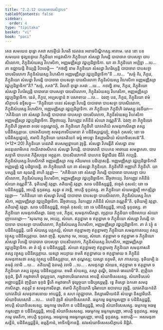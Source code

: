 ```yaml
---
title: "2.2.12 បាបសមាចារសិក្ខាបទ"
tableOfContents: false
sidebar:
  order: 4
type: "tipitaka"
basket: "vi"
book: "paci"
---
```



<DynamicBreadcrumb />

<Division number="721" book="paci">

<Paragraph number="2368" book="paci">
តេន សមយេន ពុទ្ធោ ភគវា សាវត្ថិយំ វិហរតិ ជេតវនេ អនាថបិណ្ឌិកស្ស អារាមេ. តេន ខោ បន សមយេន ថុល្លនន្ទាយ ភិក្ខុនិយា អន្តេវាសិកា ភិក្ខុនិយោ សំសដ្ឋា វិហរន្តិ បាបាចារា បាបសទ្ទា បាបសិលោកា, ភិក្ខុនិសំឃស្ស វិហេសិកា, អញ្ញមញ្ញិស្សា វជ្ជប្បដិច្ឆាទិកា.
</Paragraph>

<Paragraph number="2369" book="paci">
យា តា ភិក្ខុនិយោ អប្បិច្ឆា …បេ…  តា ឧជ្ឈាយន្តិ ខិយ្យន្តិ វិបាចេន្តិ—  “កថញ្ហិ នាម ភិក្ខុនិយោ សំសដ្ឋា វិហរិស្សន្តិ បាបាចារា បាបសទ្ទា បាបសិលោកា ភិក្ខុនិសំឃស្ស វិហេសិកា អញ្ញមញ្ញិស្សា វជ្ជប្បដិច្ឆាទិកា”តិ …បេ…  “សច្ចំ កិរ, ភិក្ខវេ, ភិក្ខុនិយោ សំសដ្ឋា វិហរន្តិ បាបាចារា បាបសទ្ទា បាបសិលោកា ភិក្ខុនិសំឃស្ស វិហេសិកា អញ្ញមញ្ញិស្សា វជ្ជប្បដិច្ឆាទិកា”តិ? “សច្ចំ, ភគវា”តិ. វិគរហិ ពុទ្ធោ ភគវា …បេ…  កថញ្ហិ នាម, ភិក្ខវេ, ភិក្ខុនិយោ សំសដ្ឋា វិហរិស្សន្តិ បាបាចារា បាបសទ្ទា បាបសិលោកា, ភិក្ខុនិសំឃស្ស វិហេសិកា, អញ្ញមញ្ញិស្សា វជ្ជប្បដិច្ឆាទិកា. នេតំ, ភិក្ខវេ, អប្បសន្នានំ វា បសាទាយ …បេ…  ឯវញ្ច បន, ភិក្ខវេ, ភិក្ខុនិយោ ឥមំ សិក្ខាបទំ ឧទ្ទិសន្តុ—
</Paragraph>

</Division>
<Division number="722" book="paci">

<Paragraph number="2370" book="paci">
<Emphasis>“ភិក្ខុនិយោ បនេវ សំសដ្ឋា វិហរន្តិ បាបាចារា បាបសទ្ទា បាបសិលោកា, ភិក្ខុនិសំឃស្ស វិហេសិកា, អញ្ញមញ្ញិស្សា វជ្ជប្បដិច្ឆាទិកា. តា ភិក្ខុនិយោ ភិក្ខុនីហិ ឯវមស្សុ វចនីយា—  ‘ភគិនិយោ ខោ សំសដ្ឋា វិហរន្តិ បាបាចារា បាបសទ្ទា បាបសិលោកា, ភិក្ខុនិសំឃស្ស វិហេសិកា អញ្ញមញ្ញិស្សា វជ្ជប្បដិច្ឆាទិកា. វិវិច្ចថាយ្យេ. វិវេកញ្ញេវ ភគិនីនំ សំឃោ វណ្ណេតី’តិ. ឯវញ្ច តា ភិក្ខុនិយោ ភិក្ខុនីហិ វុច្ចមានា តថេវ បគ្គណ្ហេយ្យុំ, តា ភិក្ខុនិយោ ភិក្ខុនីហិ យាវតតិយំ សមនុភាសិតព្ពា តស្ស បដិនិស្សគ្គាយ. យាវតតិយញ្ចេ សមនុភាសីយមានា តំ បដិនិស្សជ្ជេយ្យុំ, ឥច្ចេតំ កុសលំ; នោ ចេ បដិនិស្សជ្ជេយ្យុំ, ឥមាបិ ភិក្ខុនិយោ យាវតតិយកំ ធម្មំ អាបន្នា និស្សារណីយំ សំឃាទិសេសន៑”</Emphasis>តិ. (*12*:<Emphasis>20</Emphasis>)
</Paragraph>

</Division>
<Division number="723" book="paci">

<Paragraph number="2371" book="paci">
<Emphasis>ភិក្ខុនិយោ បនេវា</Emphasis>តិ ឧបសម្បន្នាយោ វុច្ចន្តិ.
</Paragraph>

<Paragraph number="2372" book="paci">
<Emphasis>សំសដ្ឋា វិហរន្តី</Emphasis>តិ សំសដ្ឋា នាម អននុលោមិកេន កាយិកវាចសិកេន សំសដ្ឋា វិហរន្តិ.
</Paragraph>

<Paragraph number="2373" book="paci">
<Emphasis>បាបាចារា</Emphasis>តិ បាបកេន អាចារេន សមន្នាគតា.
</Paragraph>

<Paragraph number="2374" book="paci">
<Emphasis>បាបសទ្ទា</Emphasis>តិ បាបកេន កិត្តិសទ្ទេន អព្ភុគ្គតា.
</Paragraph>

<Paragraph number="2375" book="paci">
<Emphasis>បាបសិលោកា</Emphasis>តិ បាបកេន មិច្ឆាជីវេន ជីវិតំ កប្បេន្តិ.
</Paragraph>

<Paragraph number="2376" book="paci">
<Emphasis>ភិក្ខុនិសំឃស្ស វិហេសិកា</Emphasis>តិ អញ្ញមញ្ញិស្សា កម្មេ ករីយមានេ បដិក្កោសន្តិ.
</Paragraph>

<Paragraph number="2377" book="paci">
<Emphasis>អញ្ញមញ្ញិស្សា វជ្ជប្បដិច្ឆាទិកា</Emphasis>តិ អញ្ញមញ្ញំ វជ្ជំ បដិច្ឆាទេន្តិ.
</Paragraph>

<Paragraph number="2378" book="paci">
<Emphasis>តា ភិក្ខុនិយោ</Emphasis>តិ យា តា សំសដ្ឋា ភិក្ខុនិយោ.
</Paragraph>

<Paragraph number="2379" book="paci">
<Emphasis>ភិក្ខុនីហី</Emphasis>តិ អញ្ញាហិ ភិក្ខុនីហិ.
</Paragraph>

<Paragraph number="2380" book="paci">
យា បស្សន្តិ យា សុណន្តិ តាហិ វត្តព្ពា—  “ភគិនិយោ ខោ សំសដ្ឋា វិហរន្តិ បាបាចារា បាបសទ្ទា បាបសិលោកា, ភិក្ខុនិសំឃស្ស វិហេសិកា, អញ្ញមញ្ញិស្សា វជ្ជប្បដិច្ឆាទិកា. វិវិច្ចថាយ្យេ. វិវេកញ្ញេវ ភគិនីនំ សំឃោ វណ្ណេតី”តិ. ទុតិយម្បិ វត្តព្ពា. តតិយម្បិ វត្តព្ពា. សចេ បដិនិស្សជ្ជន្តិ, ឥច្ចេតំ កុសលំ; នោ ចេ បដិនិស្សជ្ជន្តិ, អាបត្តិ ទុក្កដស្ស. សុត្វា ន វទន្តិ, អាបត្តិ ទុក្កដស្ស. តា ភិក្ខុនិយោ សំឃមជ្ឈម្បិ អាកឌ្ឍិត្វា វត្តព្ពា—  “ភគិនិយោ ខោ សំសដ្ឋា វិហរន្តិ បាបាចារា បាបសទ្ទា បាបសិលោកា, ភិក្ខុនិសំឃស្ស វិហេសិកា, អញ្ញមញ្ញិស្សា វជ្ជប្បដិច្ឆាទិកា. វិវិច្ចថាយ្យេ. វិវេកញ្ញេវ ភគិនីនំ សំឃោ វណ្ណេតី”តិ. ទុតិយម្បិ វត្តព្ពា. តតិយម្បិ វត្តព្ពា. សចេ បដិនិស្សជ្ជន្តិ, ឥច្ចេតំ កុសលំ; នោ ចេ បដិនិស្សជ្ជន្តិ, អាបត្តិ ទុក្កដស្ស. តា ភិក្ខុនិយោ សមនុភាសិតព្ពា. ឯវញ្ច បន, ភិក្ខវេ, សមនុភាសិតព្ពា. ព្យត្តាយ ភិក្ខុនិយា បដិពលាយ សំឃោ ញាបេតព្ពោ—
</Paragraph>

</Division>
<Division number="724" book="paci">

<Paragraph number="2381" book="paci">
“សុណាតុ មេ, អយ្យេ, សំឃោ. ឥត្ថន្នាមា ច ឥត្ថន្នាមា ច ភិក្ខុនិយោ សំសដ្ឋា វិហរន្តិ បាបាចារា បាបសទ្ទា បាបសិលោកា, ភិក្ខុនិសំឃស្ស វិហេសិកា, អញ្ញមញ្ញិស្សា វជ្ជប្បដិច្ឆាទិកា. តា តំ វត្ថុំ ន បដិនិស្សជ្ជន្តិ. យទិ សំឃស្ស បត្តកល្លំ, សំឃោ ឥត្ថន្នាមញ្ច ឥត្ថន្នាមញ្ច ភិក្ខុនិយោ សមនុភាសេយ្យ តស្ស វត្ថុស្ស បដិនិស្សគ្គាយ. ឯសា ញត្តិ.
</Paragraph>

<Paragraph number="2382" book="paci">
សុណាតុ មេ, អយ្យេ, សំឃោ. ឥត្ថន្នាមា ច ឥត្ថន្នាមា ច ភិក្ខុនិយោ សំសដ្ឋា វិហរន្តិ បាបាចារា បាបសទ្ទា បាបសិលោកា, ភិក្ខុនិសំឃស្ស វិហេសិកា, អញ្ញមញ្ញិស្សា វជ្ជប្បដិច្ឆាទិកា. តា តំ វត្ថុំ ន បដិនិស្សជ្ជន្តិ. សំឃោ ឥត្ថន្នាមញ្ច ឥត្ថន្នាមញ្ច ភិក្ខុនិយោ សមនុភាសតិ តស្ស វត្ថុស្ស បដិនិស្សគ្គាយ. យស្សា អយ្យាយ ខមតិ ឥត្ថន្នាមាយ ច ឥត្ថន្នាមាយ ច ភិក្ខុនីនំ សមនុភាសនា តស្ស វត្ថុស្ស បដិនិស្សគ្គាយ, សា តុណ្ហស្ស; យស្សា នក្ខមតិ, សា ភាសេយ្យ.
</Paragraph>

<Paragraph number="2383" book="paci">
ទុតិយម្បិ ឯតមត្ថំ វទាមិ …បេ…  តតិយម្បិ ឯតមត្ថំ វទាមិ …បេ… .
</Paragraph>

<Paragraph number="2384" book="paci">
សមនុភដ្ឋា សំឃេន, ឥត្ថន្នាមា ច ឥត្ថន្នាមា ច ភិក្ខុនិយោ តស្ស វត្ថុស្ស បដិនិស្សគ្គាយ. ខមតិ សំឃស្ស, តស្មា តុណ្ហី, ឯវមេតំ ធារយាមី”តិ.
</Paragraph>

<Paragraph number="2385" book="paci">
ញត្តិយា ទុក្កដំ, ទ្វីហិ កម្មវាចាហិ ថុល្លច្ចយា, កម្មវាចាបរិយោសានេ អាបត្តិ សំឃាទិសេសស្ស. សំឃាទិសេសំ អជ្ឈាបជ្ជន្តីនំ ញត្តិយា ទុក្កដំ ទ្វីហិ កម្មវាចាហិ ថុល្លច្ចយា បដិប្បស្សម្ភន្តិ. ទ្វេ តិស្សោ ឯកតោ សមនុភាសិតព្ពា. តតុត្តរិ ន សមនុភាសិតព្ពា.
</Paragraph>

<Paragraph number="2386" book="paci">
<Emphasis>ឥមាបិ ភិក្ខុនិយោ</Emphasis>តិ បុរិមាយោ ឧបាទាយ វុច្ចន្តិ.
</Paragraph>

<Paragraph number="2387" book="paci">
<Emphasis>យាវតតិយកន៑</Emphasis>តិ យាវតតិយំ សមនុភាសនាយ អាបជ្ជន្តិ, ន សហ វត្ថុជ្ឈាចារា.
</Paragraph>

<Paragraph number="2388" book="paci">
<Emphasis>និស្សារណីយន៑</Emphasis>តិ សំឃម្ហា និស្សារីយតិ.
</Paragraph>

<Paragraph number="2389" book="paci">
<Emphasis>សំឃាទិសេសោ</Emphasis>តិ …បេ…  តេនបិ វុច្ចតិ សំឃាទិសេសោតិ.
</Paragraph>

</Division>
<Division number="725" book="paci">

<Paragraph number="2390" book="paci">
ធម្មកម្មេ ធម្មកម្មសញ្ញា ន បដិនិស្សជ្ជន្តិ, អាបត្តិ សំឃាទិសេសស្ស. ធម្មកម្មេ វេមតិកា ន បដិនិស្សជ្ជន្តិ, អាបត្តិ សំឃាទិសេសស្ស. ធម្មកម្មេ អធម្មកម្មសញ្ញា ន បដិនិស្សជ្ជន្តិ, អាបត្តិ សំឃាទិសេសស្ស.
</Paragraph>

<Paragraph number="2391" book="paci">
អធម្មកម្មេ ធម្មកម្មសញ្ញា, អាបត្តិ ទុក្កដស្ស. អធម្មកម្មេ វេមតិកា, អាបត្តិ ទុក្កដស្ស. អធម្មកម្មេ អធម្មកម្មសញ្ញា, អាបត្តិ ទុក្កដស្ស.
</Paragraph>

</Division>
<Division number="726" book="paci">

<Paragraph number="2392" book="paci">
អនាបត្តិ—  អសមនុភាសន្តីនំ, បដិនិស្សជ្ជន្តីនំ, ឧម្មត្តិកានំ, អាទិកម្មិកានន្តិ.

</Paragraph>
</Division>

<Paragraph number="2393" type="center" book="paci">
នវមសំឃាទិសេសសិក្ខាបទំ និដ្ឋិតំ.
</Paragraph>